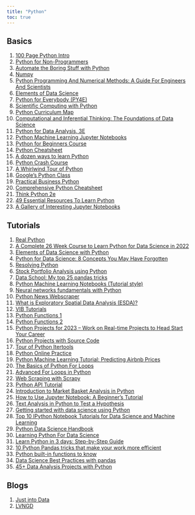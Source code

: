 ```yaml
---
title: "Python"
toc: true
---
```


## Basics

1)  [100 Page Python Intro](https://learnbyexample.github.io/100_page_python_intro/cover.html)
2)  [Python for Non-Programmers](https://wiki.python.org/moin/BeginnersGuide/NonProgrammers)
3)  [Automate the Boring Stuff with Python](https://automatetheboringstuff.com/)
4)  [Numpy](https://numpy.org/doc/stable/user/absolute_beginners.html)
5)  [Python Programming And Numerical Methods: A Guide For Engineers And Scientists](https://pythonnumericalmethods.berkeley.edu/notebooks/Index.html#)
6)  [Elements of Data Science](https://allendowney.github.io/ElementsOfDataScience/README.html)
7)  [Python for Everybody (PY4E)](https://www.py4e.com/lessons)
8)  [Scientific Computing with Python](https://agahkarakuzu.github.io/sunrise/index.html)
9)  [Python Curriculum Map](https://maps.joindeltaacademy.com/maps/PythonCurriculum)
10) [Computational and Inferential Thinking: The Foundations of Data Science](https://inferentialthinking.com/chapters/intro.html)
11) [Python for Data Analysis, 3E](https://wesmckinney.com/book/)
12) [Python Machine Learning Jupyter Notebooks](https://github.com/tirthajyoti/Machine-Learning-with-Python)
13) [Python for Beginners Course](https://github.com/ChasNelson1990/python-zero-to-hero-beginners-course)
14) [Python Cheatsheet](https://www.pythoncheatsheet.org/#The-Zen-of-Python)
15) [A dozen ways to learn Python](https://opensource.com/article/19/8/dozen-ways-learn-python)
16) [Python Crash Course](https://ehmatthes.github.io/pcc/)
17) [A Whirlwind Tour of Python](https://github.com/jakevdp/WhirlwindTourOfPython)
18) [Google's Python Class](https://developers.google.com/edu/python/)
19) [Practical Business Python](https://pbpython.com/)
20) [Comprehensive Python Cheatsheet](https://gto76.github.io/python-cheatsheet/)
21) [Think Python 2e](https://greenteapress.com/wp/think-python-2e/)
22) [49 Essential Resources To Learn Python](https://code-love.com/2019/06/03/49-essential-resources-to-learn-python/)
23) [A Gallery of Interesting Jupyter Notebooks](https://github.com/jupyter/jupyter/wiki#a-gallery-of-interesting-jupyter-notebooks)

## Tutorials

1)  [Real Python](https://realpython.com/)
2)  [A Complete 26 Week Course to Learn Python for Data Science in 2022](https://towardsdatascience.com/a-complete-26-week-course-to-learn-python-for-data-science-in-2022-e95b67551df4)
3)  [Elements of Data Science with Python](https://github.com/AllenDowney/ElementsOfDataScience)
4)  [Python for Data Science: 8 Concepts You May Have Forgotten](https://towardsdatascience.com/python-for-data-science-8-concepts-you-may-have-forgotten-i-did-825966908393)
5)  [Resolving Python](https://blog.resolvingpython.com/)
6)  [Stock Portfolio Analysis using Python](https://hodleranalytics.hashnode.dev/stock-portfolio-analysis-using-python)
7)  [Data School: My top 25 pandas tricks](https://nbviewer.org/github/justmarkham/pandas-videos/blob/master/top_25_pandas_tricks.ipynb)
8)  [Python Machine Learning Notebooks (Tutorial style)](https://machine-learning-with-python.readthedocs.io/en/latest/)
9)  [Neural networks fundamentals with Python](https://mathspp.com/blog/neural-networks-fundamentals-with-python-intro)
10) [Python News Webscraper](https://github.com/kotartemiy/newscatcher)
11) [What is Exploratory Spatial Data Analysis (ESDA)?](https://towardsdatascience.com/what-is-exploratory-spatial-data-analysis-esda-335da79026ee)
12) [VIB Tutorials](https://material.bits.vib.be/topics/python-programming/)
13) [Python Functions 1](https://data-flair.training/blogs/python-function/)
14) [Python Functions 2](https://www.datacamp.com/tutorial/functions-python-tutorial)
15) [Python Projects for 2023 -- Work on Real-time Projects to Head Start Your Career](https://data-flair.training/blogs/python-project-ideas/)
16) [Python Projects with Source Code](https://www.theinsaneapp.com/2021/06/list-of-python-projects-with-source-code-and-tutorials.html)
17) [Tour of Python Itertools](https://martinheinz.dev/blog/16/)
18) [Python Online Practice](https://www.dataquest.io/blog/python-practice/)
19) [Python Machine Learning Tutorial: Predicting Airbnb Prices](https://www.dataquest.io/blog/machine-learning-tutorial/)
20) [The Basics of Python For Loops](https://www.dataquest.io/blog/python-for-loop-tutorial/)
21) [Advanced For Loops in Python](https://www.dataquest.io/blog/tutorial-advanced-for-loops-python-pandas/)
22) [Web Scraping with Scrapy](https://scrapy.org/)
23) [Python API Tutorial](https://www.dataquest.io/blog/python-api-tutorial/)
24) [Introduction to Market Basket Analysis in Python](https://pbpython.com/market-basket-analysis.html)
25) [How to Use Jupyter Notebook: A Beginner's Tutorial](https://www.dataquest.io/blog/jupyter-notebook-tutorial/)
26) [Text Analysis in Python to Test a Hypothesis](https://www.dataquest.io/blog/tutorial-text-analysis-python-test-hypothesis/)
27) [Getting started with data science using Python](https://opensource.com/article/19/9/get-started-data-science-python)
28) [Top 10 IPython Notebook Tutorials for Data Science and Machine Learning](https://www.kdnuggets.com/2016/04/top-10-ipython-nb-tutorials.html)
29) [Python Data Science Handbook](https://jakevdp.github.io/PythonDataScienceHandbook/05.07-support-vector-machines.html)
30) [Learning Python For Data Science](https://www.datasciencecentral.com/learning-python-for-data-science/)
31) [Learn Python in 3 days: Step-by-Step Guide](https://www.datasciencecentral.com/learn-python-in-3-days-step-by-step-guide/)
32) [10 Python Pandas tricks that make your work more efficient](https://towardsdatascience.com/10-python-pandas-tricks-that-make-your-work-more-efficient-2e8e483808ba)
33) [Python built-in functions to know](https://treyhunner.com/2019/05/python-builtins-worth-learning/)
34) [Data Science Best Practices with pandas](https://github.com/justmarkham/pycon-2019-tutorial)
35) [45+ Data Analysis Projects with Python](https://amankharwal.medium.com/data-analysis-projects-with-python-a262a6f9e68c)

## Blogs

1)  [Just into Data](https://www.justintodata.com/blog/)
2)  [LVNGD](https://lvngd.com/blog/)
